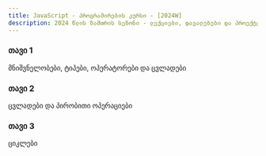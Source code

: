 ```yaml
---
title: JavaScript - პროგრამირების კურსი - [2024W]
description: 2024 წლის ზამთრის სეზონი - ლექციები, დავალებები და პროექტები.
---
```


<div className="grid sm:grid-cols-1 gap-4 mt-6">

<Card href="/classes/javascript/2024w/week-1">

### თავი 1

მნიშვნელობები, ტიპები, ოპერატორები და ცვლადები

</Card>

<Card href="/classes/javascript/2024w/week-2">

### თავი 2

ცვლადები და პირობითი ოპერაციები

</Card>

<Card href="/classes/javascript/2024w/week-2">

### თავი 3

ციკლები

</Card>

</div>
